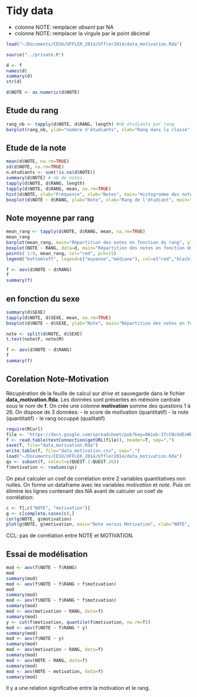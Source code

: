 Tidy data
========================================================

- colonne NOTE: remplacer *absent* par NA
- colonne NOTE: remplacer la virgule par le point décimal

```r
load("~/Documents/CESU/UFFLER_2014/Uffler2014/data_motivation.Rda")
```

```r
source("../private.R")

d <- f
names(d)
summary(d)
str(d)

d$NOTE <- as.numeric(d$NOTE)
```
Etude du rang
-------------
```r
rang_nb <- tapply(d$NOTE, d$RANG, length) #nb étudiants par rang
barplot(rang_nb, ylab="nombre d'étudiants", xlab="Rang dans la classe", main = "Répartitions des étudiants en fonction du rang")

```


Etude de la note
----------------
```r
mean(d$NOTE, na.rm=TRUE)
sd(d$NOTE, na.rm=TRUE)
n.etudiants <- sum(!is.na(d$NOTE))
summary(d$NOTE) # nb de notes
tapply(d$NOTE, d$RANG, length)
tapply(d$NOTE, d$RANG, mean, na.rm=TRUE)
hist(d$NOTE, ylab="Fréquence", xlab="Notes", main="Histogramme des notes", col="gray90")
boxplot(d$NOTE ~ d$RANG, ylab="Note", xlab="Rang de l'étudiant", main="Répartition des notes en fonction du rang", col="yellow")
```
Note moyenne par rang
---------------------
```r
mean_rang <- tapply(d$NOTE, d$RANG, mean, na.rm=TRUE)
mean_rang
barplot(mean_rang, main="Répartition des notes en fonction du rang", ylab="Note", xlab="Rang")
boxplot(NOTE ~ RANG, data=d, main="Répartition des notes en fonction du rang", ylab="Note", xlab="Rang")
points( 1:9, mean_rang, col="red", pch=15)
legend("bottomleft", legend=c("moyenne","médiane"), col=c("red","black"), pch=15, lty=1, bty="n")

f <- aov(d$NOTE ~ d$RANG)
f
summary(f)
```

en fonction du sexe
-------------------
```r
summary(d$SEXE)
tapply(d$NOTE, d$SEXE, mean, na.rm=TRUE)
boxplot(d$NOTE ~ d$SEXE, ylab="Note", main="Répartition des notes en fonction du sexe", col="pink")

note <- split(d$NOTE, d$SEXE)
t.test(note$F, note$M)

f <- aov(d$NOTE ~ d$RANG)
f
summary(f)
```

Corelation Note-Motivation
--------------------------

Récupération de la feuille de calcul sur _drive_ et sauvegarde dans le fichier __data_motivation.Rda__. Les données sont présentes en mémoire centrale sous le nom de __f__. On crée une colonne __motivation__ somme des questions 1 à 26. On dispose de 3 données:
- le score de motivation (quantitatif)
- la note (quantitatif)
- le rang occuppé (qualitatif)
```r
require(RCurl)
file <- "https://docs.google.com/spreadsheet/pub?key=0Aieb-IfcCNcXdExWbTlPSXNHRlFfRVpPcl80X2ZlNVE&output=csv"
f <- read.table(textConnection(getURL(file)), header=T, sep=",")
save(f, file="data_motivation.Rda")
write.table(f, file="data_motivation.csv", sep=",")
load("~/Documents/CESU/UFFLER_2014/Uffler2014/data_motivation.Rda")
qs <- subset(f, select=c(QUEST.1:QUEST.26))
f$motivation <- rowSums(qs)
```

On peut calculer un coef.de corrélation entre 2 variables quantitatives non nulles. On forme un dataframe avec les variables _motivation_ et _note_. Puis on élimine les lignes contenant des NA avant de calculer un coef de corrélation:
```r
c <- f[,c("NOTE", "motivation")]
g <- c[complete.cases(c),]
cor(g$NOTE, g$motivation)
plot(g$NOTE, g$motivation, main="Note versus Motivation", xlab="NOTE", ylab="MOTIVATION", col="blue", pch=10)

```
CCL: pas de corrélation entre NOTE et MOTIVATION.

Essai de modélisation
---------------------

```r
mod <- aov(f$NOTE ~ f$RANG)
mod
summary(mod)
mod <- aov(f$NOTE ~ f$RANG + f$motivation)
mod
summary(mod)
mod <- aov(f$NOTE ~ f$RANG * f$motivation)
summary(mod)
mod <- aov(motivation ~ RANG, data=f)
summary(mod)
y <- cut(f$motivation, quantile(f$motivation, na.rm=T))
mod <- aov(f$NOTE ~ f$RANG * y)
summary(mod)
mod <- aov(f$NOTE ~ y)
summary(mod)
mod <- aov(motivation ~ RANG, data=f)
summary(mod)
mod <- aov(NOTE ~ RANG, data=f)
summary(mod)
mod <- aov(NOTE ~ motivation, data=f)
summary(mod)

```
Il y a une relation significative entre la motivation et le rang.
